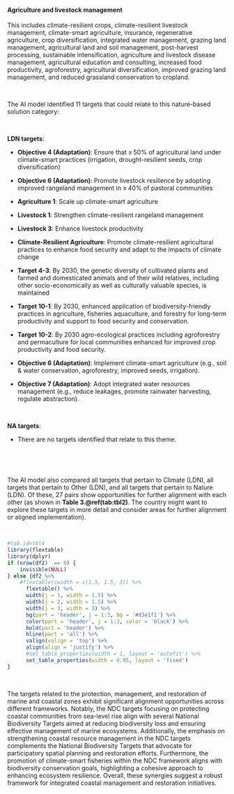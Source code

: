 #### Agriculture and livestock management

::: {custom-style='Citation'}
This includes climate-resilient crops, climate-resilient livestock management, climate-smart agriculture, insurance,  regenerative agriculture, crop diversification, integrated water management, grazing land management, agricultural land and soil management, post-harvest processing, sustainable intensification, agriculture and livestock disease management, agricultural education and consulting, increased food productivity, agroforestry, agricultural diversification, improved grazing land management, and reduced grassland conservation to cropland.
:::

<br>

::: {custom-style='Text'}
The AI model identified 11 targets that could relate to this nature-based solution category:
:::

<br>


**LDN targets**:

-   **Objective 4 (Adaptation)**: Ensure that ≥ 50% of agricultural land under climate-smart practices (irrigation, drought-resilient seeds, crop diversification)

-   **Objective 6 (Adaptation)**: Promote livestock resilience by adopting improved rangeland management in ≥ 40% of pastoral communities

-   **Agriculture 1**: Scale up climate-smart agriculture

-   **Livestock 1**: Strengthen climate-resilient rangeland management

-   **Livestock 3**: Enhance livestock productivity

-   **Climate-Resilient Agriculture**: Promote climate-resilient agricultural practices to enhance food security and adapt to the impacts of climate change

-   **Target 4-3**: By 2030, the genetic diversity of cultivated plants and farmed and domesticated animals and of their wild relatives, including other socio-economically as well as culturally valuable species, is maintained

-   **Target 10-1**: By 2030, enhanced application of biodiversity-friendly practices in agriculture, fisheries aquaculture, and forestry for long-term productivity and support to food security and conservation.

-   **Target 10-2**: By 2030 agro-ecological practices including agroforestry and permaculture for local communities enhanced for improved crop productivity and food security.

-   **Objective 6 (Adaptation)**: Implement climate-smart agriculture (e.g., soil & water conservation, agroforestry, improved seeds, irrigation).

-   **Objective 7 (Adaptation)**: Adopt integrated water resources management (e.g., reduce leakages, promote rainwater harvesting, regulate abstraction).



​



**NA targets**:

-   There are no targets identified that relate to this theme.



​




<br>

::: {custom-style='Text'}
The AI model also compared all targets that pertain to Climate (LDN), all targets that pertain to Other (LDN), and all targets that pertain to Nature (LDN). Of these, 27 pairs show opportunities for further alignment with each other (as shown in **Table 3.\@ref(tab:tbl2)**. The country might want to explore these targets in more detail and consider areas for further alignment or aligned implementation).
:::

<br>

```r
#tab.id=tbl4
library(flextable)
library(dplyr)
if (nrow(df2)  == 0) {
    invisible(NULL)
} else {df2 %>% 
    #flextable(cwidth = c(1.5, 1.5, 3)) %>% 
      flextable() %>% 
      width(j = 1, width = 1.5) %>% 
      width(j = 2, width = 1.5) %>% 
      width(j = 3, width = 3) %>% 
      bg(part = 'header', j = 1:3, bg = '#d3e1f1') %>% 
      color(part = 'header', j = 1:3, color = 'black') %>% 
      bold(part = 'header') %>% 
      hline(part = 'all') %>% 
      valign(valign = 'top') %>% 
      align(align = 'justify') %>%  
      #set_table_properties(width = 1, layout = 'autofit') %>% 
      set_table_properties(width = 0.95, layout = 'fixed')
}
```

<br>

::: {custom-style='summ'}
The targets related to the protection, management, and restoration of marine and coastal zones exhibit significant alignment opportunities across different frameworks. Notably, the NDC targets focusing on protecting coastal communities from sea-level rise align with several National Biodiversity Targets aimed at reducing biodiversity loss and ensuring effective management of marine ecosystems. Additionally, the emphasis on strengthening coastal resource management in the NDC targets complements the National Biodiversity Targets that advocate for participatory spatial planning and restoration efforts. Furthermore, the promotion of climate-smart fisheries within the NDC framework aligns with biodiversity conservation goals, highlighting a cohesive approach to enhancing ecosystem resilience. Overall, these synergies suggest a robust framework for integrated coastal management and restoration initiatives.
:::

<br>

